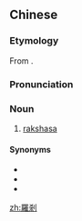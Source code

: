 {{also|羅刹|罗刹}}

==Chinese==
{{zh-forms|s=罗刹}}
{{wikipedia|lang=zh}}

===Etymology===
From {{etyl|sa|zh}} {{m|sa|राक्षस}}.

===Pronunciation===
{{zh-pron
|m=luóchà
|c=lo4 caat3
|cat=n
}}

===Noun===
{{zh-noun}}

# {{lb|zh|Hindu mythology|Hinduism|Buddhism}} [[rakshasa]]

====Synonyms====
* {{zh-l|羅叉}}
* {{zh-l|羅叉娑}}
* {{zh-l|羅剎娑}}

{{zh-cat|Hindu mythology}}

[[zh:羅剎]]